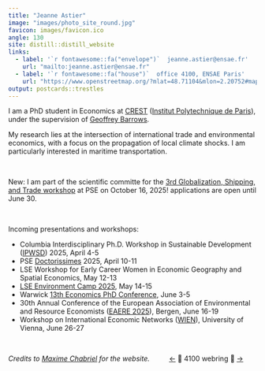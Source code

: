 ```yaml
---
title: "Jeanne Astier"
image: "images/photo_site_round.jpg"
favicon: images/favicon.ico
angle: 130
site: distill::distill_website
links:
  - label: '`r fontawesome::fa("envelope")`  jeanne.astier@ensae.fr'
    url: "mailto:jeanne.astier@ensae.fr"
  - label: '`r fontawesome::fa("house")`  office 4100, ENSAE Paris'
    url: "https://www.openstreetmap.org/?mlat=48.71104&mlon=2.20752#map=17/48.711040/2.207520"
output: postcards::trestles
---
```


I am a PhD student in <span class="dark-green-text">Economics</span> at [<span class="dark-green-text">CREST</span>](https://crest.science/) ([Institut Polytechnique de Paris](https://www.ip-paris.fr/en)), under the supervision of [Geoffrey Barrows](https://sites.google.com/site/geoffreybarrows/). 

My research lies at the intersection of <span class="light-green-text">international trade</span> and <span class="light-green-text">environmental economics</span>, with a focus on the propagation of local climate shocks. I am particularly interested in <span class="light-green-text">maritime transportation</span>.


<br>

New: I am part of the scientific committe for the [<span class="dark-green-text">3rd Globalization, Shipping, and Trade workshop</span>](https://www.parisschoolofeconomics.eu/en/events/globalization-shipping-and-trade-2/) at PSE on October 16, 2025! applications are open until June 30.  

<br>

Incoming presentations and workshops: 

<ul>
  <li>Columbia Interdisciplinary Ph.D. Workshop in Sustainable Development ([IPWSD](https://blogs.cuit.columbia.edu/sdds/ipwsd/)) 2025, April 4-5</li>
  <li>PSE [Doctorissimes](https://sites.google.com/site/doctorissimes3/20th-doctorissimes-2025) 2025, April 10-11</li>
  <li>LSE Workshop for Early Career Women in Economic Geography and Spatial Economics, May 12-13</li>
  <li>[LSE Environment Camp 2025](https://www.lse-environment-week.com/environment-camp-2025), May 14-15</li>
  <li>Warwick [13th Economics PhD Conference](https://sites.google.com/view/warwick-econ-phd-conference), June 3-5</li>
  <li>30th Annual Conference of the European Association of Environmental and Resource Economists ([EAERE 2025](https://www.eaere-conferences.org/)), Bergen, June 16-19</li>
  <li>Workshop on International Economic Networks ([WIEN](https://sites.google.com/site/alecunat/workshop-on-international-economic-networks-wien)), University of Vienna, June 26-27
</ul>  


<br>

<span class="grey-text"> *Credits to [Maxime Chabriel](https://maximechabriel.github.io/) for the website.* &nbsp;&nbsp;&nbsp;&nbsp;&nbsp;&nbsp;&nbsp;&nbsp; <a href="https://sites.google.com/view/gaetanmenard/home">←</a> &#127804; 4100 webring &#127804; <a href="https://archatelain.github.io/">→</a>  </span> 

